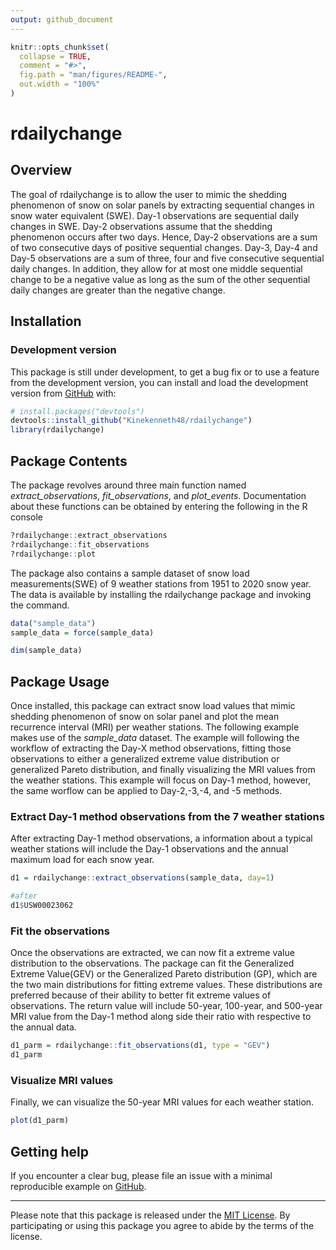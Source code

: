 ```yaml
---
output: github_document
---
```


<!-- README.md is generated from README.Rmd. Please edit that file -->

```r
knitr::opts_chunk$set(
  collapse = TRUE,
  comment = "#>",
  fig.path = "man/figures/README-",
  out.width = "100%"
)
```

# rdailychange

<!-- badges: start -->

<!-- badges: end -->

## Overview

The goal of rdailychange is to allow the user to mimic the shedding phenomenon 
of snow on solar panels by extracting sequential changes in snow water 
equivalent (SWE). Day-1 observations are sequential daily changes in SWE.
Day-2 observations assume that the shedding phenomenon occurs after two days. 
Hence, Day-2 observations are a sum of two consecutive days of positive 
sequential changes. Day-3, Day-4 and Day-5 observations are a sum of three,
four and five consecutive sequential daily changes. In addition, they allow 
for at most one middle sequential change to be a negative value as long as the 
sum of the other sequential daily changes are greater than the negative 
change. 



## Installation

### Development version

This package is still under development, to get a bug fix or to use a feature 
from the development version, you can install and load
the development version from [GitHub](https://github.com/) with:


``` r
# install.packages("devtools")
devtools::install_github("Kinekenneth48/rdailychange")
library(rdailychange)
```

## Package Contents

The package revolves around three main function named *extract_observations*,
*fit_observations*, and *plot_events*. Documentation about these functions can be 
obtained by entering the following in the R console

```r
?rdailychange::extract_observations
?rdailychange::fit_observations
?rdailychange::plot

```

The package also contains a sample dataset of snow load measurements(SWE) 
of 9 weather stations from 1951 to 2020 snow year. The data 
is available by installing the rdailychange package and invoking the command.

```r
data("sample_data")
sample_data = force(sample_data)

dim(sample_data)
```


## Package Usage
Once installed, this package can extract snow load values that mimic 
shedding phenomenon of snow on solar panel and plot the mean recurrence interval
(MRI) per weather stations. The following example makes use of the *sample_data*
dataset. The example will following the workflow of extracting the Day-X method
observations, fitting those observations to either a generalized extreme 
value distribution or generalized Pareto distribution, and finally visualizing 
the MRI values from the weather stations. This example will focus on Day-1 method,
however, the same worflow can be applied to Day-2,-3,-4, and -5 methods. 


### Extract Day-1 method observations from the 7 weather stations
After extracting Day-1 method observations, a information about a 
typical weather stations will include the Day-1 observations and the 
annual maximum load for each snow year.

```r
d1 = rdailychange::extract_observations(sample_data, day=1)

#after
d1$USW00023062

```


### Fit the observations 
Once the observations are extracted, we can now fit a extreme value distribution
to the observations. The package can fit the Generalized Extreme Value(GEV) or
the Generalized Pareto distribution (GP), which are the two main distributions
for fitting extreme values. These distributions are preferred because of their
ability to better fit extreme values of observations. The return value will
include 50-year, 100-year, and 500-year MRI value from the Day-1 method along 
side their ratio with respective to the annual data.

```r
d1_parm = rdailychange::fit_observations(d1, type = "GEV")
d1_parm 
```


### Visualize MRI values
Finally, we can visualize the 50-year MRI values for each weather station.

```r
plot(d1_parm)
```




## Getting help

If you encounter a clear bug, please file an issue with a minimal reproducible 
example on [GitHub](https://github.com/Kinekenneth48/carsimr.pomeyie/issues).

---
Please note that this package is released under the
[MIT License](https://www.r-project.org/Licenses/MIT).
By participating or using this package you agree to abide by the terms of 
the license.
